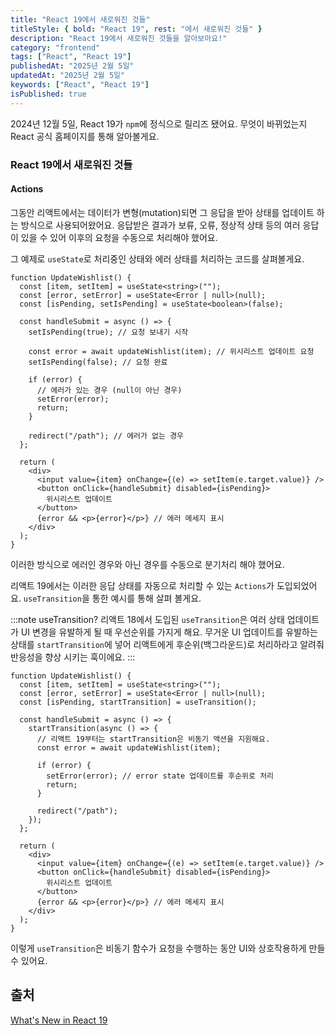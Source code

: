 ```yaml
---
title: "React 19에서 새로워진 것들"
titleStyle: { bold: "React 19", rest: "에서 새로워진 것들" }
description: "React 19에서 새로워진 것들을 알아보아요!"
category: "frontend"
tags: ["React", "React 19"]
publishedAt: "2025년 2월 5일"
updatedAt: "2025년 2월 5일"
keywords: ["React", "React 19"]
isPublished: true
---
```


2024년 12월 5일, React 19가 `npm`에 정식으로 릴리즈 됐어요.
무엇이 바뀌었는지 React 공식 홈페이지를 통해 알아볼게요.

### React 19에서 새로워진 것들

#### Actions

그동안 리액트에서는 데이터가 변형(mutation)되면 그 응답을 받아 상태를 업데이트 하는 방식으로 사용되어왔어요.
응답받은 결과가 보류, 오류, 정상적 상태 등의 여러 응답이 있을 수 있어 이후의 요청을 수동으로 처리해야 했어요.

그 예제로 `useState`로 처리중인 상태와 에러 상태를 처리하는 코드를 살펴볼게요.

```tsx
function UpdateWishlist() {
  const [item, setItem] = useState<string>("");
  const [error, setError] = useState<Error | null>(null);
  const [isPending, setIsPending] = useState<boolean>(false);

  const handleSubmit = async () => {
    setIsPending(true); // 요청 보내기 시작

    const error = await updateWishlist(item); // 위시리스트 업데이트 요청
    setIsPending(false); // 요청 완료

    if (error) {
      // 에러가 있는 경우 (null이 아닌 경우)
      setError(error);
      return;
    }

    redirect("/path"); // 에러가 없는 경우
  };

  return (
    <div>
      <input value={item} onChange={(e) => setItem(e.target.value)} />
      <button onClick={handleSubmit} disabled={isPending}>
        위시리스트 업데이트
      </button>
      {error && <p>{error}</p>} // 에러 메세지 표시
    </div>
  );
}
```

이러한 방식으로 에러인 경우와 아닌 경우를 수동으로 분기처리 해야 했어요.

리액트 19에서는 이러한 응답 상태를 자동으로 처리할 수 있는 `Actions`가 도입되었어요.
`useTransition`을 통한 예시를 통해 살펴 볼게요.

:::note useTransition?
리액트 18에서 도입된 `useTransition`은 여러 상태 업데이트가 UI 변경을 유발하게 될 때 우선순위를 가지게 해요. 무거운 UI 업데이트를 유발하는 상태를 `startTransition`에 넣어 리액트에게 후순위(백그라운드)로 처리하라고 알려줘 반응성을 향상 시키는 훅이에요.
:::

```tsx
function UpdateWishlist() {
  const [item, setItem] = useState<string>("");
  const [error, setError] = useState<Error | null>(null);
  const [isPending, startTransition] = useTransition();

  const handleSubmit = async () => {
    startTransition(async () => {
      // 리액트 19부터는 startTransition은 비동기 액션을 지원해요.
      const error = await updateWishlist(item);

      if (error) {
        setError(error); // error state 업데이트를 후순위로 처리
        return;
      }

      redirect("/path");
    });
  };

  return (
    <div>
      <input value={item} onChange={(e) => setItem(e.target.value)} />
      <button onClick={handleSubmit} disabled={isPending}>
        위시리스트 업데이트
      </button>
      {error && <p>{error}</p>} // 에러 메세지 표시
    </div>
  );
}
```

이렇게 `useTransition`은 비동기 함수가 요청을 수행하는 동안 UI와 상호작용하게 만들 수 있어요.

## 출처

[What's New in React 19](https://ko.react.dev/blog/2024/12/05/react-19#whats-new-in-react-19)
